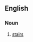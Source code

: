 ==English==

===Noun===
{{en-noun|head=[[apples]] and [[pears]]|-}}

# {{Cockney rhyming slang}} [[stairs]]
